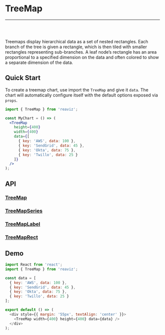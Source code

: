 
<Meta title="Docs/Chart Types/TreeMap" />

# TreeMap

---
<br />
<div className="doc-story">
  <Canvas sourceState="shown" of={TreeMapStory.Simple} />
</div>
<br />

Treemaps display hierarchical data as a set of nested rectangles.
Each branch of the tree is given a rectangle, which is then tiled with smaller rectangles
representing sub-branches. A leaf node’s rectangle has an area proportional to a specified
dimension on the data and often colored to show a separate dimension of the data.


## Quick Start
To create a treemap chart, use import the `TreeMap` and give it `data`. The chart
will automatically configure itself with the default options exposed via `props`.

```jsx
import { TreeMap } from 'reaviz';

const MyChart = () => (
  <TreeMap
    height={400}
    width={400}
    data={[
      { key: 'AWS', data: 100 },
      { key: 'SendGrid', data: 45 },
      { key: 'Okta', data: 75 },
      { key: 'Twillo', data: 25 }
    ]}
  />
);
```

## API
### [TreeMap](https://github.com/reaviz/reaviz/blob/master/src/TreeMap/TreeMap.tsx)
<ArgTypes of={TreeMap} />

### [TreeMapSeries](https://github.com/reaviz/reaviz/blob/master/src/TreeMap/TreeMapSeries.tsx)
<ArgTypes of={TreeMapSeries} />

### [TreeMapLabel](https://github.com/reaviz/reaviz/blob/master/src/TreeMap/TreeMapLabel.tsx)
<ArgTypes of={TreeMapLabel} />

### [TreeMapRect](https://github.com/reaviz/reaviz/blob/master/src/TreeMap/TreeMapRect.tsx)
<ArgTypes of={TreeMapRect} />

## Demo

```js codesandbox=reaviz
import React from 'react';
import { TreeMap } from 'reaviz';

const data = [
  { key: 'AWS', data: 100 },
  { key: 'SendGrid', data: 45 },
  { key: 'Okta', data: 75 },
  { key: 'Twillo', data: 25 }
];

export default () => (
  <div style={{ margin: '55px', textAlign: 'center' }}>
    <TreeMap width={400} height={400} data={data} />
  </div>
);
```

